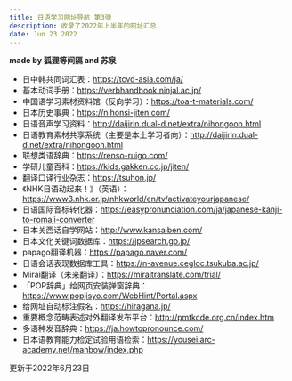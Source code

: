 ```yaml
---
title: 日语学习网址导航 第3弹
description: 收录了2022年上半年的网址汇总
date: Jun 23 2022
---
```


**made by 狐狸等间隔 and 苏泉**

* 日中韩共同词汇表：https://tcvd-asia.com/ja/
* 基本动词手册：https://verbhandbook.ninjal.ac.jp/
* 中国语学习素材资料馆（反向学习）：https://toa-t-materials.com/
* 日本历史事典：https://nihonsi-jiten.com/
* 日语音声学习资料：http://daijirin.dual-d.net/extra/nihongoon.html
* 日语教育素材共享系统（主要是本土学习者向）：http://daijirin.dual-d.net/extra/nihongoon.html
* 联想类语辞典：https://renso-ruigo.com/
* 学研儿童百科：https://kids.gakken.co.jp/jiten/
* 翻译口译行业杂志：https://tsuhon.jp/
* 《NHK日语动起来！》（英语）：https://www3.nhk.or.jp/nhkworld/en/tv/activateyourjapanese/
* 日语国际音标转化器：https://easypronunciation.com/ja/japanese-kanji-to-romaji-converter
* 日本关西话自学网站：http://www.kansaiben.com/
* 日本文化关键词数据库：https://jpsearch.go.jp/
* papago翻译机器：https://papago.naver.com/
* 日语会话表现数据库工具：https://n-avenue.cegloc.tsukuba.ac.jp/
* Mirai翻译（未来翻译）：https://miraitranslate.com/trial/
* 「POP辞典」给网页安装弹窗辞典：https://www.popjisyo.com/WebHint/Portal.aspx
* 给网址自动标注假名：https://hiragana.jp/
* 重要概念范畴表述对外翻译发布平台：http://pmtkcde.org.cn/index.htm
* 多语种发音辞典：https://ja.howtopronounce.com/
* 日本语教育能力检定试验用语检索：https://yousei.arc-academy.net/manbow/index.php



更新于2022年6月23日